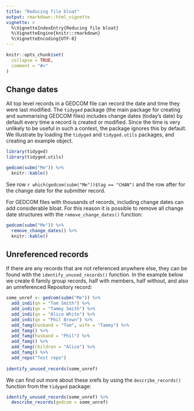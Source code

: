 ```yaml
---
title: "Reducing file bloat"
output: rmarkdown::html_vignette
vignette: >
  %\VignetteIndexEntry{Reducing file bloat}
  %\VignetteEngine{knitr::rmarkdown}
  %\VignetteEncoding{UTF-8}
---
```


```r
knitr::opts_chunk$set(
  collapse = TRUE,
  comment = "#>"
)
```

## Change dates

All top level records in a GEDCOM file can record the date and time they were last modified. The `tidyged` package (the main package for creating and summarising GEDCOM files) includes change dates (today's date) by default every time a record is created or modified. Since the time is very unlikely to be useful in such a context, the package ignores this by default. We illustrate by loading the `tidyged` and `tidyged.utils` packages, and creating an example object.

```r
library(tidyged)
library(tidyged.utils)

gedcom(subm("Me")) %>% 
  knitr::kable()
```

See row `r which(gedcom(subm("Me"))$tag == "CHAN")` and the row after for the change date for the submitter record.

For GEDCOM files with thousands of records, including change dates can add considerable bloat. For this reason it is possible to remove all change date structures with the `remove_change_dates()` function:

```r
gedcom(subm("Me")) %>% 
  remove_change_dates() %>% 
  knitr::kable()
```


## Unreferenced records

If there are any records that are not referenced anywhere else, they can be found with the `identify_unused_records()` function. In the example below we create 6 family group records, half with members, half without, and also an unreferenced Repository record:

```r
some_unref <- gedcom(subm("Me")) %>% 
  add_indi(qn = "Tom Smith") %>% 
  add_indi(qn = "Tammy Smith") %>% 
  add_indi(qn = "Alice White") %>% 
  add_indi(qn = "Phil Brown") %>% 
  add_famg(husband = "Tom", wife = "Tammy") %>% 
  add_famg() %>% 
  add_famg(husband = "Phil") %>% 
  add_famg() %>% 
  add_famg(children = "Alice") %>% 
  add_famg() %>% 
  add_repo("Test repo") 
  
identify_unused_records(some_unref)
```

We can find out more about these xrefs by using the `describe_records()` function from the `tidyged` package:

```r
identify_unused_records(some_unref) %>% 
  describe_records(gedcom = some_unref)
```


